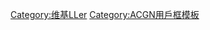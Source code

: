 {{Userbox-2
  |border-c =  #ee55b7
  |border-s = 2
  |id1-c     = #ee55b7
  |id1-s     = 20
  |id1-fc    = #ffffff
  |id2-c    =  #ee55b7
  |id2-s    =  9
  |id2-fc   = #ffffff
  |info-c   = #ffffff
  |info-s   = 10
  |info-fc  = #000000
  |id1      =  🍭
  |id2      ={{lang|ja|がんばるびぃ！}}
  |info=這個用户主推'''[[黑泽露比|{{colour|#ee55b7|露比}}]]'''。
}}
<includeonly>[[Category:维基LLer]]</includeonly><noinclude>[[Category:ACGN用戶框模板]]</noinclude>